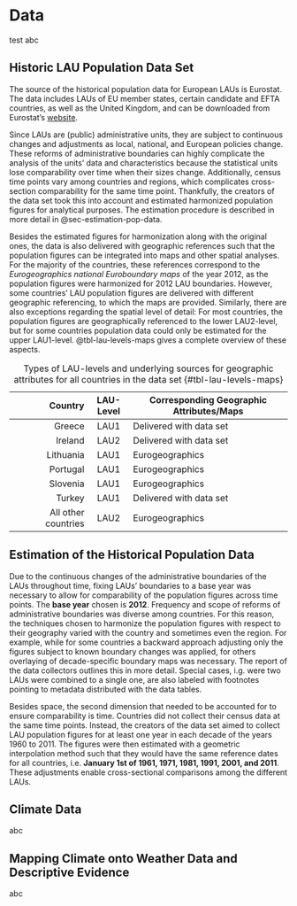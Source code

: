 # Data

test abc

## Historic LAU Population Data Set

The source of the historical population data for European LAUs is Eurostat.
The data includes LAUs of EU member states, certain candidate and EFTA countries, as well as the United Kingdom, and can be downloaded from Eurostat's [website](https://ec.europa.eu/eurostat/web/nuts/local-administrative-units).

Since LAUs are (public) administrative units, they are subject to continuous changes and adjustments as local, national, and European policies change.
These reforms of administrative boundaries can highly complicate the analysis of the units' data and characteristics because the statistical units lose comparability over time when their sizes change.
Additionally, census time points vary among countries and regions, which complicates cross-section comparability for the same time point.
Thankfully, the creators of the data set took this into account and estimated harmonized population figures for analytical purposes.
The estimation procedure is described in more detail in @sec-estimation-pop-data.

Besides the estimated figures for harmonization along with the original ones, the data is also delivered with geographic references such that the population figures can be integrated into maps and other spatial analyses.
For the majority of the countries, these references correspond to the *Eurogeographics national Euroboundary maps* of the year 2012, as the population figures were harmonized for 2012 LAU boundaries.
However, some countries' LAU population figures are delivered with different geographic referencing, to which the maps are provided.
Similarly, there are also exceptions regarding the spatial level of detail: For most countries, the population figures are geographically referenced to the lower LAU2-level, but for some countries population data could only be estimated for the upper LAU1-level.
@tbl-lau-levels-maps gives a complete overview of these aspects.

<!-- LAU-2 level: Highest resolution of Eurostat regional typology) -->

<!-- **Add another column to table denoting whether bias due to spatial overlay may be present** -->

|             Country | LAU-Level | Corresponding Geographic Attributes/Maps |
|--------------------:|:---------:|------------------------------------------|
|              Greece |   LAU1    | Delivered with data set                  |
|             Ireland |   LAU2    | Delivered with data set                  |
|           Lithuania |   LAU1    | Eurogeographics                          |
|            Portugal |   LAU1    | Eurogeographics                          |
|            Slovenia |   LAU1    | Eurogeographics                          |
|              Turkey |   LAU1    | Delivered with data set                  |
| All other countries |   LAU2    | Eurogeographics                          |

: Types of LAU-levels and underlying sources for geographic attributes for all countries in the data set {#tbl-lau-levels-maps}

## Estimation of the Historical Population Data {#sec-estimation-pop-data}

<!-- CITATION of the report by Glørsen and Lüer (Spatial Foresight) -->

Due to the continuous changes of the administrative boundaries of the LAUs throughout time, fixing LAUs' boundaries to a base year was necessary to allow for comparability of the population figures across time points.
The **base year** chosen is **2012**.
Frequency and scope of reforms of administrative boundaries was diverse among countries.
For this reason, the techniques chosen to harmonize the population figures with respect to their geography varied with the country and sometimes even the region.
For example, while for some countries a backward approach adjusting only the figures subject to known boundary changes was applied, for others overlaying of decade-specific boundary maps was necessary.
The report of the data collectors outlines this in more detail.
Special cases, i.g.
were two LAUs were combined to a single one, are also labeled with footnotes pointing to metadata distributed with the data tables.
<!-- no interpolation here!! -->

Besides space, the second dimension that needed to be accounted for to ensure comparability is time.
Countries did not collect their census data at the same time points.
Instead, the creators of the data set aimed to collect LAU population figures for at least one year in each decade of the years 1960 to 2011.
The figures were then estimated with a geometric interpolation method such that they would have the same reference dates for all countries, i.e.
**January 1st of 1961, 1971, 1981, 1991, 2001, and 2011**.
These adjustments enable cross-sectional comparisons among the different LAUs.

## Climate Data

abc

## Mapping Climate onto Weather Data and Descriptive Evidence

abc
